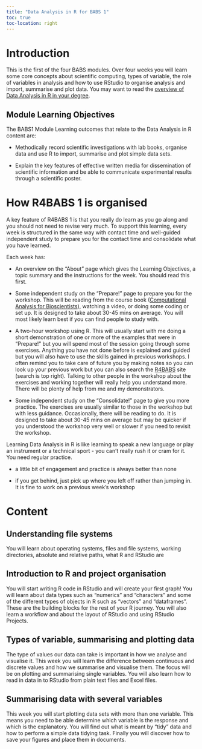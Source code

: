 ```yaml
---
title: "Data Analysis in R for BABS 1"
toc: true
toc-location: right
---
```


# Introduction

This is the first of the four BABS modules. Over four weeks you will learn 
some core concepts about scientific computing, types of variable, the role 
of variables in analysis and how to use RStudio to organise analysis and 
import, summarise and plot data. You may want to read the
[overview of Data Analysis in R in your degree](../index.html).

## Module Learning Objectives

The BABS1 Module Learning outcomes that relate to the Data Analysis in R 
content are:

-   Methodically record scientific investigations with lab books, organise 
    data and use R to import, summarise and plot simple data sets.

-   Explain the key features of effective written media for dissemination 
    of scientific information and be able to communicate experimental results 
    through a scientific poster.

# How R4BABS 1 is organised

A key feature of R4BABS 1 is that you really do learn as you go along 
and you should not need to revise very much. To support this learning,
every week is structured in the same way with contact time and well-guided
independent study to prepare you for the contact time and consolidate 
what you have learned. 

Each week has:

-   An overview on the "About" page which gives the Learning Objectives, 
    a topic summary and the instructions for the week. You should read 
    this first. 

-   Some independent study on the "Prepare!" page to prepare 
    you for the workshop. This will be reading from the course book 
    ([Computational Analysis for Bioscientists](https://3mmarand.github.io/comp4biosci/)),
    watching a video, or doing some coding or set up. It is designed to 
    take about 30-45 mins on average. You will most likely learn best
    if you can find people to study with. 

-   A two-hour workshop using R. This will usually start with me doing a
    short demonstration of one or more of the examples that were in "Prepare!"
    but you will spend most of the session going through some exercises. 
    Anything you have not done before is explained and guided but you will 
    also have to use the skills gained in previous workshops. I often remind 
    you to take care of future you by making notes so you can look up your 
    previous work but you can also search 
    the [R4BABS](https://3mmarand.github.io/R4BABS/) site (search is top 
    right). Talking to other people in the workshop about the exercises 
    and working together will really help you understand more. There will 
    be plenty of help from me and my demonstrators.

-   Some independent study on the "Consolidate!" page to give you more 
    practice. The exercises are usually similar to those in the workshop 
    but with less guidance. Occasionally, there will be reading to do. 
    It is designed to take about 30-45 mins on average but may be quicker
    if you understood the workshop very well or slower if you need to 
    revisit the workshop. 

Learning Data Analysis in R is like learning to speak a new language 
or play an instrument or a technical sport - you can't really rush it 
or cram for it. You need regular practice. 

-   a little bit of engagement and practice is always better than none

-   if you get behind, just pick up where you left off rather than 
    jumping in. It is fine to work on a previous week's workshop

# Content

## Understanding file systems

You will learn about operating systems, files and file systems,
working directories, absolute and relative paths, what R and 
RStudio are

## Introduction to R and project organisation

You will start writing R code in RStudio and will create your first graph! 
You will learn about data types such as “numerics” and “characters” 
and some of the different types of objects in R such as “vectors” 
and “dataframes”. These are the building blocks for the rest of your 
R journey. You will also learn a workflow and about the layout of 
RStudio and using RStudio Projects.

## Types of variable, summarising and plotting data

The type of values our data can take is important in how we 
analyse and visualise it. This week you will learn the difference 
between continuous and discrete values and how we summarise 
and visualise them. The focus will be on plotting and summarising 
single variables. You will also learn how to read in data in to 
RStudio from plain text files and Excel files.

## Summarising data with several variables

This week you will start plotting data sets with more than one variable. 
This means you need to be able determine which variable is the response 
and which is the explanatory. You will find out what is meant by “tidy” 
data and how to perform a simple data tidying task. Finally you will 
discover how to save your figures and place them in documents.